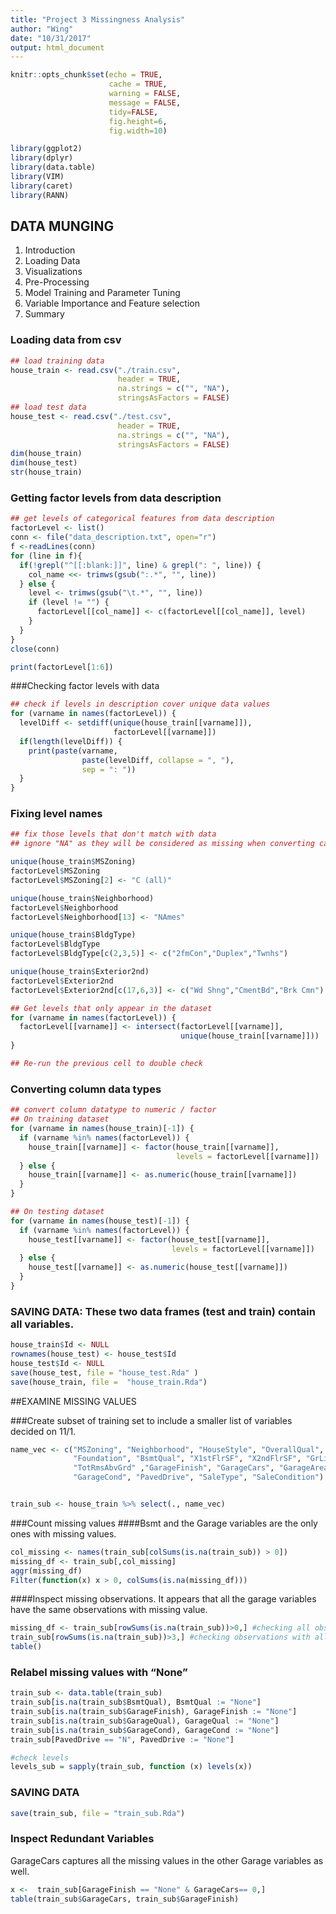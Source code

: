 ```yaml
---
title: "Project 3 Missingness Analysis"
author: "Wing"
date: "10/31/2017"
output: html_document
---
```


```r
knitr::opts_chunk$set(echo = TRUE,
                      cache = TRUE,
                      warning = FALSE, 
                      message = FALSE,
                      tidy=FALSE,
                      fig.height=6,
                      fig.width=10)

```

```r
library(ggplot2)
library(dplyr)
library(data.table)
library(VIM)
library(caret)
library(RANN)
```
## DATA MUNGING

1. Introduction
2. Loading Data
3. Visualizations
4. Pre-Processing
5. Model Training and Parameter Tuning
6. Variable Importance and Feature selection
7. Summary


###  Loading data from csv

```r
## load training data
house_train <- read.csv("./train.csv", 
                        header = TRUE, 
                        na.strings = c("", "NA"),
                        stringsAsFactors = FALSE)
## load test data
house_test <- read.csv("./test.csv", 
                        header = TRUE, 
                        na.strings = c("", "NA"),
                        stringsAsFactors = FALSE)
dim(house_train)
dim(house_test)
str(house_train)
```

### Getting factor levels from data description

```r
## get levels of categorical features from data description
factorLevel <- list()
conn <- file("data_description.txt", open="r")
f <-readLines(conn)
for (line in f){
  if(!grepl("^[[:blank:]]", line) & grepl(": ", line)) {
    col_name <<- trimws(gsub(":.*", "", line))
  } else {
    level <- trimws(gsub("\t.*", "", line))
    if (level != "") {
      factorLevel[[col_name]] <- c(factorLevel[[col_name]], level)
    }
  }
}
close(conn)

print(factorLevel[1:6])
```

###Checking factor levels with data

```r
## check if levels in description cover unique data values
for (varname in names(factorLevel)) {
  levelDiff <- setdiff(unique(house_train[[varname]]), 
                       factorLevel[[varname]])
  if(length(levelDiff)) {
    print(paste(varname, 
                paste(levelDiff, collapse = ", "), 
                sep = ": "))
  }
}

```


### Fixing level names

```r
## fix those levels that don't match with data
## ignore "NA" as they will be considered as missing when converting categorical to factors

unique(house_train$MSZoning)
factorLevel$MSZoning
factorLevel$MSZoning[2] <- "C (all)"

unique(house_train$Neighborhood)
factorLevel$Neighborhood
factorLevel$Neighborhood[13] <- "NAmes"

unique(house_train$BldgType)
factorLevel$BldgType
factorLevel$BldgType[c(2,3,5)] <- c("2fmCon","Duplex","Twnhs")

unique(house_train$Exterior2nd)
factorLevel$Exterior2nd
factorLevel$Exterior2nd[c(17,6,3)] <- c("Wd Shng","CmentBd","Brk Cmn")

## Get levels that only appear in the dataset
for (varname in names(factorLevel)) {
  factorLevel[[varname]] <- intersect(factorLevel[[varname]],
                                      unique(house_train[[varname]]))
}

## Re-run the previous cell to double check
```

### Converting column data types

```r
## convert column datatype to numeric / factor
## On training dataset
for (varname in names(house_train)[-1]) {
  if (varname %in% names(factorLevel)) {
    house_train[[varname]] <- factor(house_train[[varname]], 
                                     levels = factorLevel[[varname]])
  } else {
    house_train[[varname]] <- as.numeric(house_train[[varname]])
  }
}

## On testing dataset
for (varname in names(house_test)[-1]) {
  if (varname %in% names(factorLevel)) {
    house_test[[varname]] <- factor(house_test[[varname]], 
                                    levels = factorLevel[[varname]])
  } else {
    house_test[[varname]] <- as.numeric(house_test[[varname]])
  }
}
```


### SAVING DATA: These two data frames (test and train) contain all variables.

```r
house_train$Id <- NULL
rownames(house_test) <- house_test$Id
house_test$Id <- NULL
save(house_test, file = "house_test.Rda" )
save(house_train, file =  "house_train.Rda")
```

##EXAMINE MISSING VALUES

###Create subset of training set to include a smaller list of variables decided on 11/1.

```r

name_vec <- c("MSZoning", "Neighborhood", "HouseStyle", "OverallQual", "YearBuilt", "ExterQual",
              "Foundation", "BsmtQual", "X1stFlrSF", "X2ndFlrSF", "GrLivArea", "FullBath",
              "TotRmsAbvGrd" ,"GarageFinish", "GarageCars", "GarageArea", "GarageQual",
              "GarageCond", "PavedDrive", "SaleType", "SaleCondition")


train_sub <- house_train %>% select(., name_vec)
```

###Count missing values
####Bsmt and the Garage variables are the only ones with missing values.
```r

col_missing <- names(train_sub[colSums(is.na(train_sub)) > 0])
missing_df <- train_sub[,col_missing]
aggr(missing_df)
Filter(function(x) x > 0, colSums(is.na(missing_df)))
```


####Inspect missing observations. 
It appears that all the garage variables have the same observations with missing value.

```r
missing_df <- train_sub[rowSums(is.na(train_sub))>0,] #checking all observations with missing
train_sub[rowSums(is.na(train_sub))>3,] #checking observations with all 4 variables missing
table()
```

### Relabel missing values with "None"
```r
train_sub <- data.table(train_sub)
train_sub[is.na(train_sub$BsmtQual), BsmtQual := "None"] 
train_sub[is.na(train_sub$GarageFinish), GarageFinish := "None"] 
train_sub[is.na(train_sub$GarageQual), GarageQual := "None"] 
train_sub[is.na(train_sub$GarageCond), GarageCond := "None"]
train_sub[PavedDrive == "N", PavedDrive := "None"] 

#check levels
levels_sub = sapply(train_sub, function (x) levels(x))
```

### SAVING DATA
```r
save(train_sub, file = "train_sub.Rda")
```

### Inspect Redundant Variables
GarageCars captures all the missing values in the other Garage variables as well.
```r

x <-  train_sub[GarageFinish == "None" & GarageCars== 0,]
table(train_sub$GarageCars, train_sub$GarageFinish)

```
